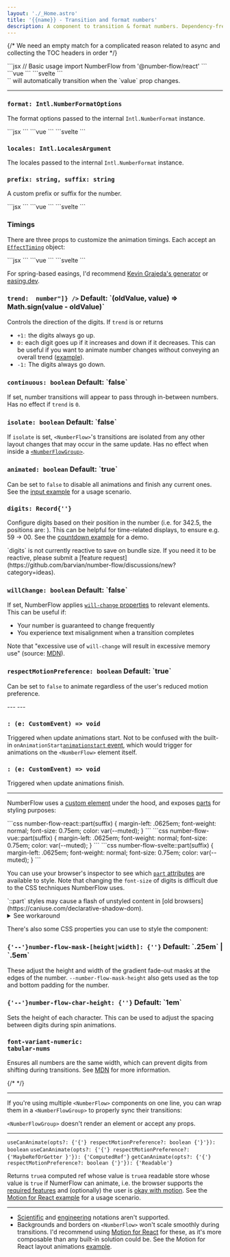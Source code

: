 ```yaml
---
layout: './_Home.astro'
title: '{{name}} - Transition and format numbers'
description: A component to transition & format numbers. Dependency-free. Built on web standards. Accessible. Customizable.
---
```


{/* We need an empty match for a complicated reason related to async and collecting the TOC headers in order */}
<Match>
<Heading class="sr-only" value="Basic usage" />
</Match>

<div className='xl:pre-first-line:hidden first:*:mt-0'>
<Match react>
```jsx
// Basic usage
import NumberFlow from '@number-flow/react'

<NumberFlow value={123} />
```
</Match>
<Match vue>
```vue
<!-- Basic usage -->
<script setup>
import NumberFlow from '@number-flow/vue'
</script>
<template>
	<NumberFlow :value="123" />
</template>
```
</Match>
<Match svelte>
```svelte
<!-- Basic usage -->
<script>
import NumberFlow from '@number-flow/svelte'
</script>

<NumberFlow value={123} />
```
</Match>
</div>

<Match>
`<NumberFlow>` will automatically transition when the `value` prop changes.
</Match>

---

<Match>
<Heading value="Props" />
</Match>

<h3 id="format">
	<code>format<Type>: <Link href="https://developer.mozilla.org/en-US/docs/Web/JavaScript/Reference/Global_Objects/Intl/NumberFormat/NumberFormat#options" className="text-[unset]">Intl.NumberFormatOptions</Link></Type></code>
</h3>

The format options passed to the internal `Intl.NumberFormat` instance.

<Match react>
```jsx
<NumberFlow format={{ notation: 'compact' }} value={value} />
```
</Match>
<Match vue>
```vue
<NumberFlow format="{ notation: 'compact' }" :value />
```
</Match>
<Match svelte>
```svelte
<NumberFlow format={{ notation: 'compact' }} {value} />
```
</Match>

<h3 id="locales">
<code>locales<Type>: <Link href="https://developer.mozilla.org/en-US/docs/Web/JavaScript/Reference/Global_Objects/Intl/NumberFormat/NumberFormat#locales" className="text-[unset]">Intl.LocalesArgument</Link></Type></code>
</h3>

The locales passed to the internal `Intl.NumberFormat` instance.

<h3>
	<code>prefix<Type>: string</Type>, suffix<Type>: string</Type></code>
</h3>

A custom prefix or suffix for the number.

<SuffixDemo client:visible defaultValue='code'>
<Match react>
```jsx
<NumberFlow
	value={value}
	format={{ style: 'currency', currency: 'USD', trailingZeroDisplay: 'stripIfInteger' }}
	suffix="/mo"
/>
```
</Match>
<Match vue>
```vue
<NumberFlow
	:value
	:format="{ style: 'currency', currency: 'USD', trailingZeroDisplay: 'stripIfInteger' }"
	suffix="/mo"
/>
```
</Match>
<Match svelte>
```svelte
<NumberFlow
	{value}
	format={{ style: 'currency', currency: 'USD', trailingZeroDisplay: 'stripIfInteger' }}
	suffix="/mo"
/>
```
</Match>
</SuffixDemo>

### Timings

There are three props to customize the animation timings. Each accept an [`EffectTiming`](https://developer.mozilla.org/en-US/docs/Web/API/AnimationEffect/getTiming#return_value) object:

<TimingsDemo client:visible defaultValue='code'>
<Match react>
```jsx
<NumberFlow
	// Used for layout-related transforms:
	transformTiming={{ duration: 750, easing: 'linear(...)' }}
	// Used for the digit spin animations.
	// Will fall back to `transformTiming` if unset:
	spinTiming={{ duration: 750, easing: 'linear(...)' }}
	// Used for fading in/out characters:
	opacityTiming={{ duration: 350, easing: 'ease-out' }}
/>
```
</Match>
<Match vue>
```vue
<NumberFlow
	:transformTiming="{
		// Used for layout-related transforms:
		duration: 750, easing: 'linear(...)'
	}"
	:spinTiming="{
		// Used for the digit spin animations.
		// Will fall back to `transformTiming` if unset:
		duration: 750, easing: 'linear(...)'
	}"
	:opacityTiming="{
		// Used for fading in/out characters:
		duration: 350, easing: 'ease-out'
	}"
/>
```
</Match>
<Match svelte>
```svelte
<NumberFlow
	transformTiming={{
		// Used for layout-related transforms:
		duration: 750, easing: 'linear(...)'
	}}
	spinTiming={{
		// Used for the digit spin animations.
		// Will fall back to `transformTiming` if unset:
		duration: 750, easing: 'linear(...)'
	}}
	opacityTiming={{
		// Used for fading in/out characters:
		duration: 350, easing: 'ease-out'
	}}
/>
```
</Match>
</TimingsDemo>

For spring-based easings, I'd recommend [Kevin Grajeda's generator](https://www.kvin.me/css-springs)
or [easing.dev](https://www.easing.dev/).

<h3>
	<code>trend<Type>: <Union types={["number", "(oldValue: number, value: number) => number"]} /></Type></code>
	<Meta>Default: `(oldValue, value) => Math.sign(value - oldValue)`</Meta>
</h3>

Controls the direction of the digits. If `trend` is or returns

- `+1:` the digits always go up.
- `0:` each digit goes up if it increases and down if it decreases. This can be useful if you
want to animate number changes without conveying an overall trend ([example](https://x.com/pontusab/status/1825941664189526067)).
- `-1:` The digits always go down.

<TrendDemo client:visible />

<h3 id="continuous">
	<code>continuous<Type>: boolean</Type></code>
	<Meta>Default: `false`</Meta>
</h3>

If set, number transitions will appear to pass through in-between numbers. Has no effect if `trend` is `0`.

<ContinuousDemo client:visible />

<Match react>
<h3>
	<code>isolate<Type>: boolean</Type></code>
	<Meta>Default: `false`</Meta>
</h3>

If `isolate` is set, `<NumberFlow>`'s transitions are isolated from any other layout changes
that may occur in the same update. Has no effect when inside a [`<NumberFlowGroup>`](#grouping).

<IsolateDemo client:visible />
</Match>

<h3>
	<code>animated<Type>: boolean</Type></code>
	<Meta>Default: `true`</Meta>
</h3>

Can be set to `false` to disable all animations and finish any current ones.
See the [input example](/examples/#input) for a usage scenario.

<h3>
	<code>digits<Type>: Record{'<number, { max?: number }>'}</Type></code>
</h3>

Configure digits based on their position in the number (i.e. for 342.5, the positions are: <Digits />). This can be helpful for time-related displays,
to ensure e.g. 59 -> 00. See the [countdown example](/examples/#countdown) for a demo.

<Note>
`digits` is not currently reactive to save on bundle size.
If you need it to be reactive, please submit a [feature request](https://github.com/barvian/number-flow/discussions/new?category=ideas).
</Note>

<h3>
	<code>willChange<Type>: boolean</Type></code>
	<Meta>Default: `false`</Meta>
</h3>

If set, NumberFlow applies [`will-change` properties](https://developer.mozilla.org/en-US/docs/Web/CSS/will-change) to relevant elements.
This can be useful if:
* Your number is guaranteed to change frequently
* You experience text misalignment when a transition completes

Note that "excessive use of `will-change` will result in excessive memory use" (source: [MDN](https://developer.mozilla.org/en-US/docs/Web/CSS/will-change)).

<h3 id="respect-motion-preference">
	<code>respectMotionPreference<Type>: boolean</Type></code>
	<Meta>Default: `true`</Meta>
</h3>

Can be set to `false` to animate regardless of the user's reduced motion preference.

<Match vue>
---
<Heading value="Emits"/>
</Match>
<Match svelte>
---
<Heading value="Events"/>
</Match>

<h3><code><Match react="onAnimationsStart" vue="animationsstart" svelte="animationsstart" /><Type>: (e: CustomEvent) => void</Type></code></h3>

Triggered when update animations start.
<Match vue react>
Not to be confused with the built-in
<Match react>`onAnimationStart`</Match><Match vue>[`animationstart` event](https://developer.mozilla.org/en-US/docs/Web/API/Element/animationstart_event)</Match>, which
would trigger for animations on the `<NumberFlow>` element itself.
</Match>

<h3><code><Match react="onAnimationsFinish" vue="animationsfinish" svelte="animationsfinish" /><Type>: (e: CustomEvent) => void</Type></code></h3>

Triggered when update animations finish.

---

<Match>
<Heading value="Styling" />
</Match>

NumberFlow uses a [custom element](https://developer.mozilla.org/en-US/docs/Web/API/Web_components/Using_custom_elements) under the hood, and exposes [parts](https://developer.mozilla.org/en-US/docs/Web/CSS/::part)
for styling purposes:

<StylingDemo client:visible>
<Match react>
```css
number-flow-react::part(suffix) {
	margin-left: .0625em;
	font-weight: normal;
	font-size: 0.75em;
	color: var(--muted);
}
```
</Match>
<Match vue>
```css
number-flow-vue::part(suffix) {
	margin-left: .0625em;
	font-weight: normal;
	font-size: 0.75em;
	color: var(--muted);
}
```
</Match>
<Match svelte>
```css
number-flow-svelte::part(suffix) {
	margin-left: .0625em;
	font-weight: normal;
	font-size: 0.75em;
	color: var(--muted);
}
```
</Match>
</StylingDemo>

You can use your browser's inspector to see which [`part` attributes](https://developer.mozilla.org/en-US/docs/Web/HTML/Global_attributes/part)
are available to style. Note that changing the `font-size` of digits is difficult
due to the CSS techniques NumberFlow uses.

<Note class="mb-[2.7em]">
`::part` styles may cause a flash of unstyled content in [old browsers](https://caniuse.com/declarative-shadow-dom).
<details>
<summary>See workaround</summary>
You can use feature detection
to apply `::part` styles only to browsers that support [Declarative Shadow DOM](https://web.dev/articles/declarative-shadow-dom) (DSD). Add the following snippet to your `<head>`:

```html
<script>
	if (
		HTMLTemplateElement.prototype.hasOwnProperty('shadowRootMode') ||
		HTMLTemplateElement.prototype.hasOwnProperty('shadowRoot') // old Chrome/Edge
	)
		document.documentElement.setAttribute('data-supports-dsd', '')
</script>
```

Then ensure your `::part` styles use it:

<Match react>
```css
:root[data-supports-dsd] number-flow-react::part(suffix) {
	font-size: 0.75rem;
}
```
</Match>
<Match vue>
```css
:root[data-supports-dsd] number-flow-vue::part(suffix) {
	font-size: 0.75rem;
}
```
</Match>
<Match svelte>
```css
:root[data-supports-dsd] number-flow-svelte::part(suffix) {
	font-size: 0.75rem;
}
```
</Match>
If you're using Tailwind, you can do this with a custom variant:
```js
// tailwind.config.js
import plugin from 'tailwindcss/plugin'

export default {
	// ...
	plugins: [
		plugin(({ matchVariant }) => {
			matchVariant('part', (p) => `:root[data-supports-dsd] &::part(${p})`)
		})
	]
}
```

<Match react>
```tsx
<NumberFlow className="part-[suffix]:text-xs" />
```
</Match>
<Match vue>
```vue
<NumberFlow class="part-[suffix]:text-xs" />
```
</Match>
<Match svelte>
```svelte
<NumberFlow class="part-[suffix]:text-xs" />
```
</Match>
</details>
</Note>

There's also some CSS properties you can use to style the component:

<h3>
	<code>{'--'}number-flow-mask-[height|width]<Type>: {'<length>'}</Type></code>
	<Meta>Default: `.25em` | `.5em`</Meta>
</h3>

These adjust the height and width of the gradient fade-out masks at the edges of the number.
`--number-flow-mask-height` also gets used as the top and bottom padding for the number.

<h3>
	<code>{'--'}number-flow-char-height<Type>: {'<length>'}</Type></code>
	<Meta>Default: `1em`</Meta>
</h3>

Sets the height of each character. This can be used to adjust the spacing between
digits during spin animations.

### <code>font-variant-numeric<span className="text-muted">:</span> tabular-nums</code>

Ensures all numbers are the same width, which can prevent digits from shifting during transitions.
See [MDN](https://developer.mozilla.org/en-US/docs/Web/CSS/font-variant-numeric#numeric-spacing-values) for more information.

{/* <TabularNumsDemo client:visible /> */}

---

<Heading value="Grouping"/>

If you're using multiple `<NumberFlow>` components on one line, you can wrap
them in a `<NumberFlowGroup>` to properly sync their transitions:

<Group />

`<NumberFlowGroup>` doesn't render an element or accept any props.

---

<Match>
<Heading slot="react" value="Hooks" />
<Heading slot="vue" value="Composables" />
<Heading slot="svelte" value="Stores" />
</Match>

<Match as="h3">
<code slot="react">useCanAnimate(opts<Type>?: {'{'} respectMotionPreference?: boolean {'}'}</Type>)<Type>: boolean</Type></code>
<code slot="vue">useCanAnimate(opts<Type>?: {'{'} respectMotionPreference?: {'MaybeRefOrGetter<boolean> }'}</Type>)<Type>: {'ComputedRef<boolean>'}</Type></code>
<code slot="svelte">getCanAnimate(opts<Type>?: {'{'} respectMotionPreference?: boolean {'}'}</Type>)<Type>: {'Readable<boolean>'}</Type></code>
</Match>

Returns <Match react>`true`</Match><Match vue>a computed ref whose value is `true`</Match><Match svelte>a readable store whose value is `true`</Match> if NumerFlow can animate, i.e. the browser supports the [required features](https://caniuse.com/mdn-css_types_mod)
and (optionally) the user is [okay with motion](https://developer.mozilla.org/en-US/docs/Web/CSS/@media/prefers-reduced-motion).
<Match react>See the [Motion for React example](/examples#motion-for-react) for a usage scenario.</Match>

---

<Match>
<Heading value="Limitations" />
</Match>

* [Scientific](https://developer.mozilla.org/en-US/docs/Web/JavaScript/Reference/Global_Objects/Intl/NumberFormat/NumberFormat#scientific) and [engineering](https://developer.mozilla.org/en-US/docs/Web/JavaScript/Reference/Global_Objects/Intl/NumberFormat/NumberFormat#engineering) notations aren't supported.
* Backgrounds and borders on `<NumberFlow>` won't scale smoothly during transitions.
<Match react>I'd recommend using [Motion for React](https://motion.dev/docs/react-quick-start) for these, as it's more composable than any built-in solution could be. See the Motion for React layout animations [example](/examples#motion-for-react).</Match>
